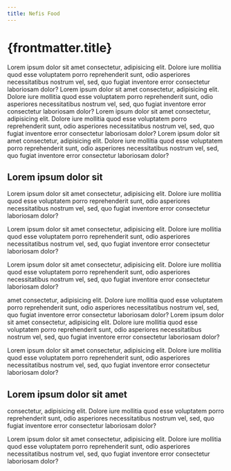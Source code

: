 ```yaml
---
title: Nefis Food
---
```


# {frontmatter.title}

Lorem ipsum dolor sit amet consectetur, adipisicing elit. Dolore iure mollitia quod esse voluptatem porro reprehenderit sunt, odio asperiores necessitatibus nostrum vel, sed, quo fugiat inventore error consectetur laboriosam dolor?
Lorem ipsum dolor sit amet consectetur, adipisicing elit. Dolore iure mollitia quod esse voluptatem porro reprehenderit sunt, odio asperiores necessitatibus nostrum vel, sed, quo fugiat inventore error consectetur laboriosam dolor?
Lorem ipsum dolor sit amet consectetur, adipisicing elit. Dolore iure mollitia quod esse voluptatem porro reprehenderit sunt, odio asperiores necessitatibus nostrum vel, sed, quo fugiat inventore error consectetur laboriosam dolor?
Lorem ipsum dolor sit amet consectetur, adipisicing elit. Dolore iure mollitia quod esse voluptatem porro reprehenderit sunt, odio asperiores necessitatibus nostrum vel, sed, quo fugiat inventore error consectetur laboriosam dolor?

## Lorem ipsum dolor sit

Lorem ipsum dolor sit amet consectetur, adipisicing elit. Dolore iure mollitia quod esse voluptatem porro reprehenderit sunt, odio asperiores necessitatibus nostrum vel, sed, quo fugiat inventore error consectetur laboriosam dolor?

Lorem ipsum dolor sit amet consectetur, adipisicing elit. Dolore iure mollitia quod esse voluptatem porro reprehenderit sunt, odio asperiores necessitatibus nostrum vel, sed, quo fugiat inventore error consectetur laboriosam dolor?

Lorem ipsum dolor sit amet consectetur, adipisicing elit. Dolore iure mollitia quod esse voluptatem porro reprehenderit sunt, odio asperiores necessitatibus nostrum vel, sed, quo fugiat inventore error consectetur laboriosam dolor?

amet consectetur, adipisicing elit. Dolore iure mollitia quod esse voluptatem porro reprehenderit sunt, odio asperiores necessitatibus nostrum vel, sed, quo fugiat inventore
error consectetur laboriosam dolor?
Lorem ipsum dolor sit amet consectetur, adipisicing elit. Dolore iure mollitia quod esse voluptatem porro reprehenderit sunt, odio asperiores necessitatibus nostrum vel, sed, quo fugiat inventore error consectetur laboriosam dolor?

Lorem ipsum dolor sit amet consectetur, adipisicing elit. Dolore iure mollitia quod esse voluptatem porro reprehenderit sunt, odio asperiores necessitatibus nostrum vel, sed, quo fugiat inventore error consectetur laboriosam dolor?

## Lorem ipsum dolor sit amet

consectetur, adipisicing elit. Dolore iure mollitia quod esse voluptatem porro reprehenderit sunt, odio asperiores necessitatibus nostrum vel, sed, quo fugiat inventore error consectetur laboriosam dolor?

Lorem ipsum dolor sit amet consectetur, adipisicing elit. Dolore iure mollitia quod esse voluptatem porro reprehenderit sunt, odio asperiores necessitatibus nostrum vel, sed, quo fugiat inventore error consectetur laboriosam dolor?

